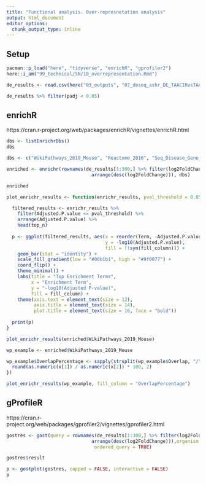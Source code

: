 ```yaml
---
title: "Functional analysis. Over-represnetation analysis"
output: html_document
editor_options: 
  chunk_output_type: inline
---
```


## Setup

```r
pacman::p_load("here", "tidyverse", "enrichR", "gprofiler2")
here::i_am("99_technical/SN/10_overrepresentation.Rmd")
```

```r
de_results <- read.csv(here("03_outputs", "07_deseq_ashr_DE_TAACIRvsTAAHC.csv"), row.names = 1)
```

```r
de_results %>% filter(padj < 0.05)
```

## enrichR

https://cran.r-project.org/web/packages/enrichR/vignettes/enrichR.html

```r
dbs <- listEnrichrDbs()
dbs
```
```r
dbs <- c("WikiPathways_2019_Mouse", "Reactome_2016", "Seq_Disease_Gene_and_Drug_Signatures_from_GEO", "DisGeNET", "GO_Molecular_Function_2023", "CellMarker_2024", "DGIdb_Drug_Targets_2024")
```

```r
enriched <- enrichr(rownames(de_results[1:300,] %>% filter(log2FoldChange > 0) %>%
                               arrange(desc(log2FoldChange))), dbs)
```
```r
enriched
```

```r

plot_enrichr_results <- function(enrichr_results, pval_threshold = 0.05, top_n = 10, fill_column = "Combined.Score") {

  filtered_results <- enrichr_results %>%
    filter(Adjusted.P.value <= pval_threshold) %>%
    arrange(Adjusted.P.value) %>%
    head(top_n)
  
  p <- ggplot(filtered_results, aes(x = reorder(Term, -Adjusted.P.value), 
                                    y = -log10(Adjusted.P.value), 
                                    fill = !!sym(fill_column))) +
    geom_bar(stat = "identity") +
    scale_fill_gradient(low = "#00b1b1", high = "#9f0077") +
    coord_flip() +
    theme_minimal() +
    labs(title = "Top Enrichment Terms",
         x = "Enrichment Term",
         y = "-log10(Adjusted P-value)",
         fill = fill_column) +
    theme(axis.text = element_text(size = 12),
          axis.title = element_text(size = 14),
          plot.title = element_text(size = 16, face = "bold"))
  
  print(p)
}
```

```r
plot_enrichr_results(enriched$WikiPathways_2019_Mouse)
```

```r
wp_example <- enriched$WikiPathways_2019_Mouse

wp_example$OverlapPercentage <- sapply(strsplit(wp_example$Overlap, "/"), function(x) {
  round(as.numeric(x[1]) / as.numeric(x[2]) * 100, 2)
})
```

```r
plot_enrichr_results(wp_example, fill_column = "OverlapPercentage")
```
## gProfileR

https://cran.r-project.org/web/packages/gprofiler2/vignettes/gprofiler2.html

```r
gostres <- gost(query = rownames(de_results[1:300,] %>% filter(log2FoldChange > 0) %>%
                               arrange(desc(log2FoldChange))),organism = "mmusculus",
                                ordered_query = TRUE)
```

```r
gostres$result
```

```r
p <- gostplot(gostres, capped = FALSE, interactive = FALSE)
p
```

